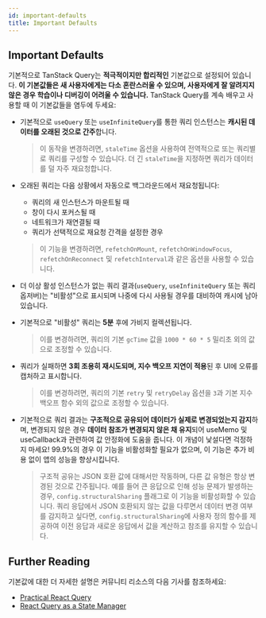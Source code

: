 ```yaml
---
id: important-defaults
title: Important Defaults
---
```


## Important Defaults

기본적으로 TanStack Query는 **적극적이지만 합리적인** 기본값으로 설정되어 있습니다. **이 기본값들은 새 사용자에게는 다소 혼란스러울 수 있으며, 사용자에게 잘 알려지지 않은 경우 학습이나 디버깅이 어려울 수 있습니다.** TanStack Query를 계속 배우고 사용할 때 이 기본값들을 염두에 두세요:

- 기본적으로 `useQuery` 또는 `useInfiniteQuery`를 통한 쿼리 인스턴스는 **캐시된 데이터를 오래된 것으로 간주**합니다.

  > 이 동작을 변경하려면, `staleTime` 옵션을 사용하여 전역적으로 또는 쿼리별로 쿼리를 구성할 수 있습니다. 더 긴 `staleTime`을 지정하면 쿼리가 데이터를 덜 자주 재요청합니다.

- 오래된 쿼리는 다음 상황에서 자동으로 백그라운드에서 재요청됩니다:

  - 쿼리의 새 인스턴스가 마운트될 때
  - 창이 다시 포커스될 때
  - 네트워크가 재연결될 때
  - 쿼리가 선택적으로 재요청 간격을 설정한 경우

  > 이 기능을 변경하려면, `refetchOnMount`, `refetchOnWindowFocus`, `refetchOnReconnect` 및 `refetchInterval`과 같은 옵션을 사용할 수 있습니다.

- 더 이상 활성 인스턴스가 없는 쿼리 결과(`useQuery`, `useInfiniteQuery` 또는 쿼리 옵저버)는 "비활성"으로 표시되며 나중에 다시 사용될 경우를 대비하여 캐시에 남아 있습니다.
- 기본적으로 "비활성" 쿼리는 **5분** 후에 가비지 컬렉션됩니다.

  > 이를 변경하려면, 쿼리의 기본 `gcTime` 값을 `1000 * 60 * 5` 밀리초 외의 값으로 조정할 수 있습니다.

- 쿼리가 실패하면 **3회 조용히 재시도되며, 지수 백오프 지연이 적용**된 후 UI에 오류를 캡처하고 표시합니다.

  > 이를 변경하려면, 쿼리의 기본 `retry` 및 `retryDelay` 옵션을 `3`과 기본 지수 백오프 함수 외의 값으로 조정할 수 있습니다.

- 기본적으로 쿼리 결과는 **구조적으로 공유되어 데이터가 실제로 변경되었는지 감지**하며, 변경되지 않은 경우 **데이터 참조가 변경되지 않은 채 유지**되어 useMemo 및 useCallback과 관련하여 값 안정화에 도움을 줍니다. 이 개념이 낯설다면 걱정하지 마세요! 99.9%의 경우 이 기능을 비활성화할 필요가 없으며, 이 기능은 추가 비용 없이 앱의 성능을 향상시킵니다.

  > 구조적 공유는 JSON 호환 값에 대해서만 작동하며, 다른 값 유형은 항상 변경된 것으로 간주됩니다. 예를 들어 큰 응답으로 인해 성능 문제가 발생하는 경우, `config.structuralSharing` 플래그로 이 기능을 비활성화할 수 있습니다. 쿼리 응답에서 JSON 호환되지 않는 값을 다루면서 데이터 변경 여부를 감지하고 싶다면, `config.structuralSharing`에 사용자 정의 함수를 제공하여 이전 응답과 새로운 응답에서 값을 계산하고 참조를 유지할 수 있습니다.

[//]: # "Materials"

## Further Reading

기본값에 대한 더 자세한 설명은 커뮤니티 리소스의 다음 기사를 참조하세요:

- [Practical React Query](../../community/tkdodos-blog#1-practical-react-query)
- [React Query as a State Manager](../../community/tkdodos-blog#10-react-query-as-a-state-manager)

[//]: # "Materials"
